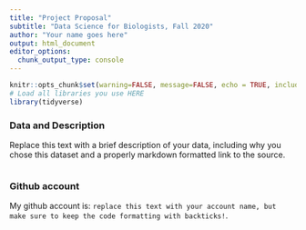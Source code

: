 ```yaml
---
title: "Project Proposal"
subtitle: "Data Science for Biologists, Fall 2020"
author: "Your name goes here"
output: html_document
editor_options: 
  chunk_output_type: console
---
```


```r
knitr::opts_chunk$set(warning=FALSE, message=FALSE, echo = TRUE, include = TRUE)
# Load all libraries you use HERE
library(tidyverse)
```



### Data and Description

Replace this text with a brief description of your data, including why you chose this dataset and a properly markdown formatted link to the source.


```r

```



### Github account

My github account is: `replace this text with your account name, but make sure to keep the code formatting with backticks!`.

